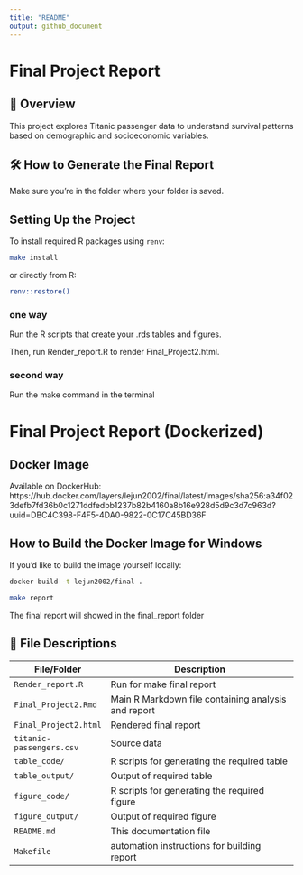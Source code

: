 ```yaml
---
title: "README"
output: github_document
---
```

# Final Project Report

## 📄 Overview

This project explores Titanic passenger data to understand survival patterns based on demographic and socioeconomic variables. 

## 🛠️ How to Generate the Final Report
Make sure you're in the folder where your folder is saved.

## Setting Up the Project

To install required R packages using `renv`:

```bash
make install
```
or  directly from R:
```bash
renv::restore()
```

### one way
Run the R scripts that create your .rds tables and figures.

Then, run Render_report.R to render Final_Project2.html.

### second way
Run the make command in the terminal

# Final Project Report (Dockerized)

##  Docker Image
Available on DockerHub: https://hub.docker.com/layers/lejun2002/final/latest/images/sha256:a34f023defb7fd36b0c1271ddfedbb1237b82b4160a8b16e928d5d9c3d7c963d?uuid=DBC4C398-F4F5-4DA0-9822-0C17C45BD36F

##  How to Build the Docker Image for Windows
If you'd like to build the image yourself locally:
```bash
docker build -t lejun2002/final .
```
```bash
make report
```
The final report will showed in the final_report folder

## 📁 File Descriptions

| File/Folder              | Description                                              |
|--------------------------|----------------------------------------------------------|
| `Render_report.R`        | Run for make final report
| `Final_Project2.Rmd`     | Main R Markdown file containing analysis and report      |
| `Final_Project2.html`    | Rendered final report                                    |
| `titanic-passengers.csv` | Source data                                              |
| `table_code/`            | R scripts for generating the required table              |
| `table_output/`          | Output of required table                                 |
| `figure_code/`           | R scripts for generating the required figure             |
| `figure_output/`         | Output of required figure                                |
| `README.md`              | This documentation file                                  |
| `Makefile`               |  automation instructions for building report             |